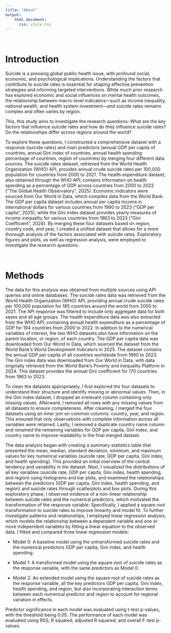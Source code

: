 ```yaml
---
title: "About"
output: 
    html_document:
      css: style.css
---
```


\

# Introduction

Suicide is a pressing global public health issue, with profound social, economic, and psychological implications. Understanding the factors that contribute to suicide rates is essential for shaping effective prevention strategies and informing targeted interventions. While much prior research has explored economic and social influences on mental health outcomes, the relationship between macro-level indicators—such as income inequality, national wealth, and health system investment—and suicide rates remains complex and often varies by region.

This, this study aims to investigate the research questions: What are the key factors that influence suicide rates and how do they influence suicide rates? Do the relationships differ across regions around the world?

To explore these questions, I constructed a comprehensive dataset with a response (suicide rates) and main predictors (annual GDP per capita of countries, annual Gini index of countries, annual health spending percentage of countries, region of countries) by merging four different data sources. The suicide rates dataset, retrieved from the World Health Organization (WHO) API, provides annual crude suicide rates per 100,000 population for countries from 2000 to 2021. The health expenditure dataset, also obtained through the WHO API, contains information on health spending as a percentage of GDP across countries from 2000 to 2022 (“The Global Health Observatory”, 2025). Economic indicators were sourced from Our World in Data, which compiles data from the World Bank. The GDP per capita dataset includes annual per capita income in international dollars for various countries from 1990 to 2023 (“GDP per capita”, 2025), while the Gini index dataset provides yearly measures of income inequality for various countries from 1963 to 2023 (“Gini Coefficient”, 2024). By merging these four datasets based on region, country code, and year, I created a unified dataset that allows for a more thorough analysis of the factors associated with suicide rates. Exploratory figures and plots, as well as regression analysis, were employed to investigate the research questions. 

\

# Methods

The data for this analysis was obtained from multiple sources using API queries and online databases. The suicide rates data was retrieved from the World Health Organization (WHO) API, providing annual crude suicide rates per 100,000 population for 185 countries around the world from 2000 to 2021. The API response was filtered to include only aggregate data for both sexes and all age groups. The health expenditure data was also extracted from the WHO API, containing annual health expenditure as a percentage of GDP for 194 countries from 2000 to 2022. In addition to the numerical variables of interest, the two WHO datasets also have information on the parent location, or region, of each country. The GDP per capita data was downloaded from Our World in Data, which sourced the dataset from the World Bank’s World Development Indicators in 2025. The dataset contains the annual GDP per capita of all countries worldwide from 1990 to 2023. The Gini index data was downloaded from Our World in Data, with data originally retrieved from the World Bank’s Poverty and Inequality Platform in 2024. This dataset provides the annual Gini coefficient for 170 countries from 1963 to 2023. 

To clean the datasets appropriately, I first explored the four datasets to understand their structure and identify missing or abnormal values. Then, in the Gini index dataset, I dropped an irrelevant column containing only missing values. Afterward, I removed all rows with any missing values from all datasets to ensure completeness. After cleaning, I merged the four datasets using an inner join on common columns: country, year, and region. This ensured that only observations with complete information across all variables were retained. Lastly, I removed a duplicate country name column and renamed the remaining variables for GDP per capita, Gini index, and country name to improve readability in the final merged dataset.

The data analysis began with creating a summary statistics table that presented the mean, median, standard deviation, minimum, and maximum values for key numerical variables (suicide rate, GDP per capita, Gini index, and health spending). This provided an initial overview of the central tendency and variability in the dataset. Next, I visualized the distributions of all key variables (suicide rate, GDP per capita, Gini index, health spending, and region) using histograms and bar plots, and examined the relationships between the predictors (GDP per capita, Gini index, health spending, and region) and suicide rates through scatterplots and box plots. During this exploratory phase, I observed evidence of a non-linear relationship between suicide rates and the numerical predictors, which motivated the transformation of the response variable. Specifically, I applied a square root transformation to suicide rates to improve linearity and model fit. To further investigate patterns and relationships, I employed linear regression analysis, which models the relationship between a dependent variable and one or more independent variables by fitting a linear equation to the observed data. I fitted and compared three linear regression models:

- Model 0: A baseline model using the untransformed suicide rates and the numerical predictors GDP per capita, Gini index, and health spending.

- Model 1: A transformed model using the square root of suicide rates as the response variable, with the same predictors as Model 0.

- Model 2: An extended model using the square root of suicide rates as the response variable, all the key predictors GDP per capita, Gini index, health spending, and region, but also incorporating interaction terms between each numerical predictor and region to account for regional variation in effects.

Predictor significance in each model was evaluated using t-test p-values, with the threshold being 0.05. The performance of each model was evaluated using RSS, R squared, adjusted R squared, and overall F-test p-values.